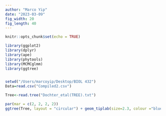 ```yaml
---
author: "Marco Yip"
date: "2023-03-09"
fig_width: 20
fig_length: 40
---
```


```r
knitr::opts_chunk$set(echo = TRUE)
```

```r
library(ggplot2)
library(dplyr)
library(ape)
library(phytools)
library(MCMCglmm)
library(ggtree)


setwd("/Users/marcoyip/Desktop/BIOL 432")
Data=read.csv("Compiled2.csv")

Tree<-read.tree("Dochter_etal(TREE).txt")

par(mar = c(2, 2, 2, 2))
ggtree(Tree, layout = "circular") + geom_tiplab(size=2.3, colour ="blue") + ggplot2::xlim(0, 58)
```